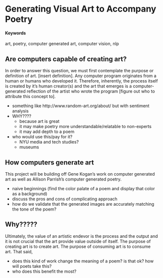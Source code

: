 # Generating Visual Art to Accompany Poetry {#computer-generated-art-resembles-poetry}

#### Keywords {-}

art, poetry, computer generated art, computer vision, nlp

## Are computers capable of creating art?
In order to answer this question, we must first contemplate the purpose or definition of art. [insert definition]. Any computer program originates from a human or humans who developed it. Therefore, inherently, the process itself is created by it's human creator(s) and the art that emerges is a computer-generated reflection of the artist who wrote the program [figure out who to attribute this concept to].

- something like http://www.random-art.org/about/ but with sentiment analysis
- WHY????
  - because art is great
  - it may make poetry more understandable/relatable to non-experts
  - it may add depth to a poem
- who would use this/pay for it?
  - NYU media and tech studies?
  - museums


## How computers generate art
This project will be building off Gene Kogan's work on computer generated art as well as Allison Parrish's computer generated poetry.

- naive beginnings (find the color palate of a poem and display that color as a background)
- discuss the pros and cons of complicating approach
- how do we validate that the generated images are accurately matching the tone of the poem?


## Why?????
Ultimately, the value of an artistic endevor is the process and the output and it is not crucial that the art provide value outside of itself. The purpose of creating art is to create art. The purpose of consuming art is to consume art. That said,  

- does this kind of work change the meaning of a poem? is that ok? how will poets take this?
- who does this benefit the most?
